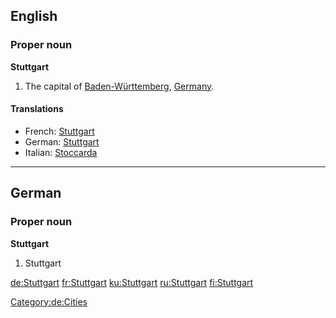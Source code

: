 ==English==

===Proper noun===
{{wikipedia}}
'''Stuttgart'''

# The capital of [[Baden-Württemberg]], [[Germany]].

====Translations====
*French: [[Stuttgart#French|Stuttgart]]
*German: [[Stuttgart#German|Stuttgart]]
*Italian: [[Stoccarda]] {{f}}

----

==German==

===Proper noun===
{{wikipedia|lang=de}}
'''Stuttgart'''

# Stuttgart

[[Category:de:Cities]]

[[de:Stuttgart]]
[[fr:Stuttgart]]
[[ku:Stuttgart]]
[[ru:Stuttgart]]
[[fi:Stuttgart]]